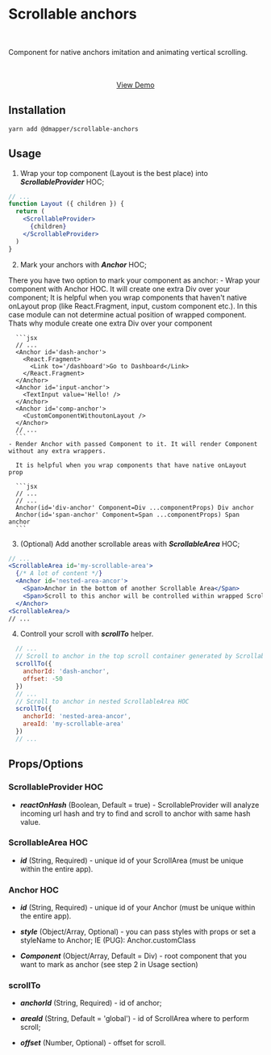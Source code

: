 # Scrollable anchors

<br />

Component for native anchors imitation and animating vertical scrolling.

<br />
<br />

<center>
  <a href='/scrollable-anchors-example#3'>View Demo</a>
</center>

## Installation

```yarn add @dmapper/scrollable-anchors```

## Usage

1. Wrap your top component (Layout is the best place) into ***ScrollableProvider*** HOC;

  ```jsx
  // ...
  function Layout ({ children }) {
    return (
      <ScrollableProvider>
        {children}
      </ScrollableProvider>
    )
  }
  ```

2. Mark your anchors with ***Anchor*** HOC;

  There you have two option to mark your component as anchor:
    - Wrap your component with Anchor HOC. It will create one extra Div over your component;
      It is helpful when you wrap components that haven't native onLayout prop (like React.Fragment, input, custom component etc.).
      In this case module can not determine actual position of wrapped component. Thats why module create one extra Div over your component

      ```jsx
      // ...
      <Anchor id='dash-anchor'>
        <React.Fragment>
          <Link to='/dashboard'>Go to Dashboard</Link>
        </React.Fragment>
      </Anchor>
      <Anchor id='input-anchor'>
        <TextInput value='Hello! />
      </Anchor>
      <Anchor id='comp-anchor'>
        <CustomComponentWithoutonLayout />
      </Anchor>
      // ...
      ```
    - Render Anchor with passed Component to it. It will render Component without any extra wrappers.

      It is helpful when you wrap components that have native onLayout prop

      ```jsx
      // ...
      // ...
      Anchor(id='div-anchor' Component=Div ...componentProps) Div anchor
      Anchor(id='span-anchor' Component=Span ...componentProps) Span anchor
      ```
3. (Optional) Add another scrollable areas with ***ScrollableArea*** HOC;

  ```jsx
  // ...
  <ScrollableArea id='my-scrollable-area'>
    {/* A lot of content */}
    <Anchor id='nested-area-ancor'>
      <Span>Anchor in the bottom of another Scrollable Area</Span>
      <Span>Scroll to this anchor will be controlled within wrapped ScrollableArea</Span>
    </Anchor>
  <ScrollableArea/>
  // ...
  ```

4. Controll your scroll with ***scrollTo*** helper.

  ```js
    // ...
    // Scroll to anchor in the top scroll container generated by ScrollableProvider HOC
    scrollTo({
      anchorId: 'dash-anchor',
      offset: -50
    })
    // ...
    // Scroll to anchor in nested ScrollableArea HOC
    scrollTo({
      anchorId: 'nested-area-ancor',
      areaId: 'my-scrollable-area'
    })
    // ...
  ```

## Props/Options

### ScrollableProvider HOC

* ***reactOnHash*** (Boolean, Default = true) - ScrollableProvider will analyze incoming url hash and try to find and scroll to anchor with same hash value.

### ScrollableArea HOC

* ***id*** (String, Required) - unique id of your ScrollArea (must be unique within the entire app).

### Anchor HOC

* ***id*** (String, Required) - unique id of your Anchor (must be unique within the entire app).

* ***style*** (Object/Array, Optional) - you can pass styles with props or set a styleName to Anchor; IE (PUG): Anchor.customClass

* ***Component*** (Object/Array, Default = Div) - root component that you want to mark as anchor (see step 2 in Usage section)

### scrollTo

* ***anchorId*** (String, Required) - id of anchor;

* ***areaId*** (String, Default = 'global') - id of ScrollArea where to perform scroll;

* ***offset*** (Number, Optional) - offset for scroll.







